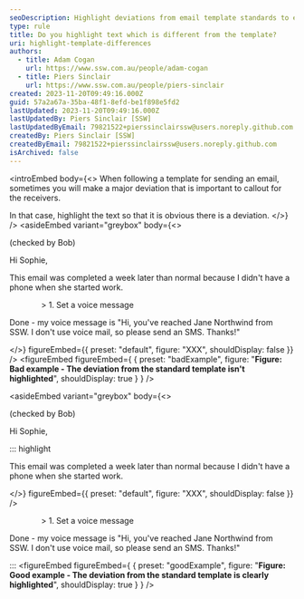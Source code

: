 ```yaml
---
seoDescription: Highlight deviations from email template standards to ensure important changes are clearly communicated and noticeable to recipients.
type: rule
title: Do you highlight text which is different from the template?
uri: highlight-template-differences
authors:
  - title: Adam Cogan
    url: https://www.ssw.com.au/people/adam-cogan
  - title: Piers Sinclair
    url: https://www.ssw.com.au/people/piers-sinclair
created: 2023-11-20T09:49:16.000Z
guid: 57a2a67a-35ba-48f1-8efd-be1f898e5fd2
lastUpdated: 2023-11-20T09:49:16.000Z
lastUpdatedBy: Piers Sinclair [SSW]
lastUpdatedByEmail: 79821522+pierssinclairssw@users.noreply.github.com
createdBy: Piers Sinclair [SSW]
createdByEmail: 79821522+pierssinclairssw@users.noreply.github.com
isArchived: false
---
```

<introEmbed
  body={<>
When following a template for sending an email, sometimes you will make a major deviation that is important to callout for the receivers.

In that case, highlight the text so that it is obvious there is a deviation.
  </>}
/>
<asideEmbed
  variant="greybox"
  body={<>
    
(checked by Bob)

Hi Sophie,

This email was completed a week later than normal because I didn't have a phone when she started work.

&emsp;&emsp;&emsp;&emsp;&gt; 1. Set a voice message

Done - my voice message is "Hi, you've reached Jane Northwind from SSW. I don't use voice mail, so please send an SMS. Thanks!"

  </>}
  figureEmbed={{
    preset: "default",
    figure: "XXX",
    shouldDisplay: false
  }}
/>
<figureEmbed figureEmbed={ {
  preset: "badExample",
  figure: "**Figure: Bad example - The deviation from the standard template isn't highlighted**",
  shouldDisplay: true
} } />


<asideEmbed
  variant="greybox"
  body={<>
    
(checked by Bob)

Hi Sophie,

::: highlight

This email was completed a week later than normal because I didn't have a phone when she started work.

  </>}
  figureEmbed={{
    preset: "default",
    figure: "XXX",
    shouldDisplay: false
  }}
/>

&emsp;&emsp;&emsp;&emsp;> 1. Set a voice message

Done - my voice message is "Hi, you've reached Jane Northwind from SSW. I don't use voice mail, so please send an SMS. Thanks!"

:::
<figureEmbed figureEmbed={ {
  preset: "goodExample",
  figure: "**Figure: Good example - The deviation from the standard template is clearly highlighted**",
  shouldDisplay: true
} } />
